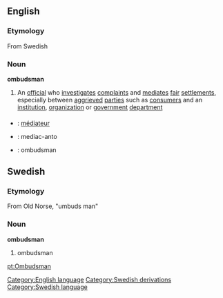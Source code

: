 == English ==
=== Etymology ===
From Swedish
===Noun===
{{wikipedia}}
'''ombudsman'''
#An [[official]] who [[investigate]]s [[complaint]]s and [[mediate]]s [[fair]] [[settlement]]s, especially between [[aggrieved]] [[parties]] such as [[consumer]]s and an [[institution]], [[organization]] or [[government]] [[department]]

===={{trans}}====
* {{fr}} : [[médiateur]] 
* {{io}} : mediac-anto
* {{sv}} : ombudsman

== Swedish ==
=== Etymology ===
From Old Norse, "umbuds man"

===Noun===
'''ombudsman'''
# ombudsman
[[Category:English language]]
[[Category:Swedish derivations]]
[[Category:Swedish language]]
[[pt:Ombudsman]]